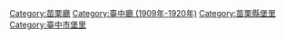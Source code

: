 [[Category:苗栗廳|Category:苗栗廳]]
[[Category:臺中廳_(1909年-1920年)|Category:臺中廳 (1909年-1920年)]]
[[Category:苗栗縣堡里|Category:苗栗縣堡里]]
[[Category:臺中市堡里|Category:臺中市堡里]]